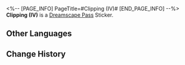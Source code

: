 <%-- [PAGE_INFO]
PageTitle=#Clipping (IV)#
[END_PAGE_INFO] --%>
{{Stub|Location information}}
{{Item Infobox
|id          = 223183
|image       = Dreamscape Pass Sticker Text.png
|type        = Dreamscape Pass Sticker
|type2       = City That Never Sleeps Stickers
|invCategory = 
|rarity      = 4
|effect      = Digital stickers that can be used to decorate the pages of the Dreamtour Handbook. They come in many different styles.
|description = 
|source1     = [[Find the newscaster in the Golden Hour]]
}}
{{Description|In fact, Dreamchasers do not need to breathe, drink, or eat in the Dreamscape! However, who can resist the allure of this enchanting realm?}}
'''Clipping (IV)''' is a [[Dreamscape Pass]] Sticker.

==Other Languages==
{{Other Languages
|en   = Clipping (IV)
|zhs  = 简报•其四
|zht  = 簡報•其四
|ja   = 速報・4
|ko   = 토막 뉴스•4
|es   = Informe IV
|fr   = Nouvelles (IV)
|ru   = Брифинг IV
|th   = รายงานโดยย่อ 4
|vi   = Tin Vắn (4)
|de   = Kurzbericht (IV)
|id   = Laporan Singkat 4
|pt   = Recorte (Ⅳ)
}}

==Change History==
{{Change History|2.0}}